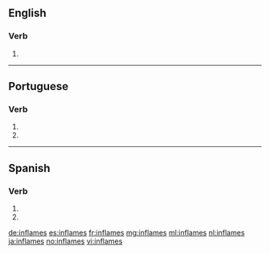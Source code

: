 ==English==

===Verb===
{{head|en|verb form}}

# {{en-third-person singular of|inflame}}

----

==Portuguese==

===Verb===
{{pt-verb-form}}

# {{pt-verb form of|inflamar|ar|subjunctive|present|singular|second}}
# {{pt-verb form of|inflamar|ar|imperative|negative|singular|second}}

----

==Spanish==

===Verb===
{{es-verb-form}}

# {{es-verb form of|ending=ar|mood=imperative|sense=negative|pers=2|formal=no|number=singular|inflamar}}
# {{es-verb form of|ending=ar|mood=subjunctive|tense=present|pers=2|formal=no|number=singular|inflamar}}

[[de:inflames]]
[[es:inflames]]
[[fr:inflames]]
[[mg:inflames]]
[[ml:inflames]]
[[nl:inflames]]
[[ja:inflames]]
[[no:inflames]]
[[vi:inflames]]
